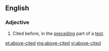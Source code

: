 ==English==

===Adjective===
{{en-adj|pos=[[above]]-[[cited]]|-}}
# Cited before, in the [[preceding]] part of a [[text]].
[[et:above-cited]]
[[mg:above-cited]]
[[vi:above-cited]]